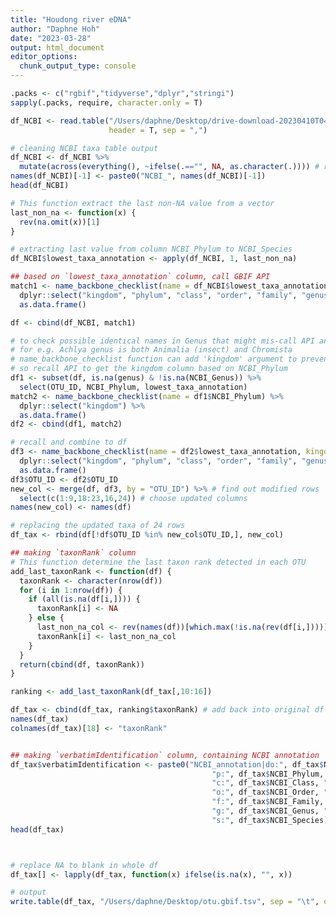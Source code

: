 ```yaml
---
title: "Houdong river eDNA"
author: "Daphne Hoh"
date: "2023-03-28"
output: html_document
editor_options: 
  chunk_output_type: console
---
```


```r
.packs <- c("rgbif","tidyverse","dplyr","stringi")
sapply(.packs, require, character.only = T)

df_NCBI <- read.table("/Users/daphne/Desktop/drive-download-20230410T045436Z-001/otu_constax_reorder.csv", 
                      header = T, sep = ",")

# cleaning NCBI taxa table output
df_NCBI <- df_NCBI %>%
  mutate(across(everything(), ~ifelse(.=="", NA, as.character(.)))) # replace blank cell to NA
names(df_NCBI)[-1] <- paste0("NCBI_", names(df_NCBI)[-1])
head(df_NCBI)

# This function extract the last non-NA value from a vector
last_non_na <- function(x) {
  rev(na.omit(x))[1]
}

# extracting last value from column NCBI_Phylum to NCBI_Species
df_NCBI$lowest_taxa_annotation <- apply(df_NCBI, 1, last_non_na)

## based on `lowest_taxa_annotation` column, call GBIF API
match1 <- name_backbone_checklist(name = df_NCBI$lowest_taxa_annotation) %>%
  dplyr::select("kingdom", "phylum", "class", "order", "family", "genus", "species", "scientificName") %>%
  as.data.frame()

df <- cbind(df_NCBI, match1)

# to check possible identical names in Genus that might mis-call API annotation
# for e.g. Achlya genus is both Animalia (insect) and Chromista
# name_backbone_checklist function can add 'kingdom' argument to prevent this mis-annotation
# so recall API to get the kingdom column based on NCBI_Phylum
df1 <- subset(df, is.na(genus) & !is.na(NCBI_Genus)) %>%
  select(OTU_ID, NCBI_Phylum, lowest_taxa_annotation)
match2 <- name_backbone_checklist(name = df1$NCBI_Phylum) %>%
  dplyr::select("kingdom") %>%
  as.data.frame()
df2 <- cbind(df1, match2)

# recall and combine to df
df3 <- name_backbone_checklist(name = df2$lowest_taxa_annotation, kingdom = df2$kingdom) %>%
  dplyr::select("kingdom", "phylum", "class", "order", "family", "genus", "scientificName") %>%
  as.data.frame()
df3$OTU_ID <- df2$OTU_ID
new_col <- merge(df, df3, by = "OTU_ID") %>% # find out modified rows
  select(c(1:9,18:23,16,24)) # choose updated columns
names(new_col) <- names(df)

# replacing the updated taxa of 24 rows
df_tax <- rbind(df[!df$OTU_ID %in% new_col$OTU_ID,], new_col)

## making `taxonRank` column
# This function determine the last taxon rank detected in each OTU
add_last_taxonRank <- function(df) {
  taxonRank <- character(nrow(df))
  for (i in 1:nrow(df)) {
    if (all(is.na(df[i,]))) {
      taxonRank[i] <- NA
    } else {
      last_non_na_col <- rev(names(df))[which.max(!is.na(rev(df[i,])))]
      taxonRank[i] <- last_non_na_col
    }
  }
  return(cbind(df, taxonRank))
}

ranking <- add_last_taxonRank(df_tax[,10:16])

df_tax <- cbind(df_tax, ranking$taxonRank) # add back into original df
names(df_tax)
colnames(df_tax)[18] <- "taxonRank"


## making `verbatimIdentification` column, containing NCBI annotation
df_tax$verbatimIdentification <- paste0("NCBI_annotation|do:", df_tax$NCBI_SuperKingdom, "|",
                                             "p:", df_tax$NCBI_Phylum, "|",
                                             "c:", df_tax$NCBI_Class, "|",
                                             "o:", df_tax$NCBI_Order, "|",
                                             "f:", df_tax$NCBI_Family, "|",
                                             "g:", df_tax$NCBI_Genus, "|",
                                             "s:", df_tax$NCBI_Species)
head(df_tax)



# replace NA to blank in whole df
df_tax[] <- lapply(df_tax, function(x) ifelse(is.na(x), "", x))

# output
write.table(df_tax, "/Users/daphne/Desktop/otu.gbif.tsv", sep = "\t", quote = F)
```
